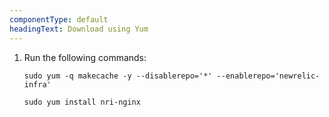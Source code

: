 ```yaml
---
componentType: default
headingText: Download using Yum
---
```


1. Run the following commands:

    ```shell
    sudo yum -q makecache -y --disablerepo='*' --enablerepo='newrelic-infra'
    ```

    ```shell
    sudo yum install nri-nginx
    ```